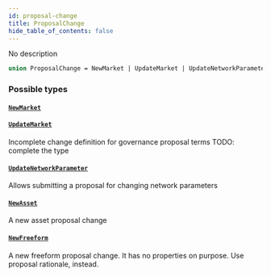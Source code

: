 ```yaml
---
id: proposal-change
title: ProposalChange
hide_table_of_contents: false
---
```



No description

```graphql
union ProposalChange = NewMarket | UpdateMarket | UpdateNetworkParameter | NewAsset | NewFreeform
```


### Possible types

#### [`NewMarket`](/mainnet/api/graphql/objects/new-market)




#### [`UpdateMarket`](/mainnet/api/graphql/objects/update-market)

Incomplete change definition for governance proposal terms
TODO: complete the type


#### [`UpdateNetworkParameter`](/mainnet/api/graphql/objects/update-network-parameter)

Allows submitting a proposal for changing network parameters


#### [`NewAsset`](/mainnet/api/graphql/objects/new-asset)

A new asset proposal change


#### [`NewFreeform`](/mainnet/api/graphql/objects/new-freeform)

A new freeform proposal change. It has no properties on purpose. Use proposal
rationale, instead.




